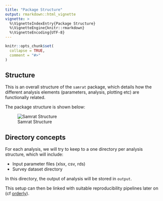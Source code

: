 ```yaml
---
title: "Package Structure"
output: rmarkdown::html_vignette
vignette: >
  %\VignetteIndexEntry{Package Structure}
  %\VignetteEngine{knitr::rmarkdown}
  %\VignetteEncoding{UTF-8}
---
```


```r
knitr::opts_chunk$set(
  collapse = TRUE,
  comment = "#>"
)
```

## Structure

This is an overall structure of the `samrat` package, which details how the 
different analysis elements (parameters, analysis, plotting etc) are functionally
related. 

The package structure is shown below:

![Samrat Structure](imgs/structure.png)

## Directory concepts

For each analysis, we will try to keep to a one directory per analysis structure,
which will include:

- Input parameter files (xlsx, csv, rds)
- Survey dataset directory

In this directory, the output of analysis will be stored in `output`. 

This setup can then be linked with suitable reproducibility pipelines later on
(cf [orderly](https://github.com/vimc/orderly)). 
